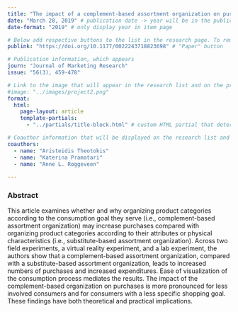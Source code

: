 ```yaml
---
title: "The impact of a complement-based assortment organization on purchases"
date: "March 28, 2019" # publication date -> year will be in the publication list 
date-format: "2019" # only display year in item page 

# Below add respective buttons to the list in the research page. To remove buttons that are not needed, just remove the respective link here. 
publink: "https://doi.org/10.1177/0022243718823698" # "Paper" button 

# Publication information, which appears
journ: "Journal of Marketing Research" 
issue: "56(3), 459-478"

# Link to the image that will appear in the research list and on the project page. If no image should appear, just remove the link here. 
#image: "../images/project2.png"
format: 
  html:
    page-layout: article
    template-partials: 
      - "../partials/title-block.html" # custom HTML partial that determines how the title block is displayed (with image, author and journal information). 

# Coauthor information that will be displayed on the research list and on the project page. 
coauthors:
  - name: "Aristeidis Theotokis"
  - name: "Katerina Pramatari"
  - name: "Anne L. Roggeveen"
    
---
```


### Abstract

This article examines whether and why organizing product categories according to the consumption goal they serve (i.e., complement-based assortment organization) may increase purchases compared with organizing product categories according to their attributes or physical characteristics (i.e., substitute-based assortment organization). Across two field experiments, a virtual reality experiment, and a lab experiment, the authors show that a complement-based assortment organization, compared with a substitute-based assortment organization, leads to increased numbers of purchases and increased expenditures. Ease of visualization of the consumption process mediates the results. The impact of the complement-based organization on purchases is more pronounced for less involved consumers and for consumers with a less specific shopping goal. These findings have both theoretical and practical implications.